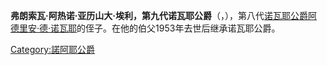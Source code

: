 '''弗朗索瓦·阿热诺·亚历山大·埃利，第九代诺瓦耶公爵'''（{{lang-fr|François-Agénor-Alexandre-Hélie, 9th duc de Noailles}}，{{bd|1905年|11月20日|2009年|1月11日|catIdx=Noailles, Francois-Agenor-Alexandre-Helie}}），第八代[[诺瓦耶公爵|诺瓦耶公爵]][[阿德里安·德·诺瓦耶|阿德里安·德·诺瓦耶]]的侄子。在他的伯父1953年去世后继承诺瓦耶公爵。

{{start box}}
{{s-before|[[阿德里安·德·诺阿耶|阿德里安·德·诺阿耶]]}}
{{s-title|[[诺阿耶公爵|诺阿耶公爵]]|1953年—2009年}}
{{s-after|[[埃利·德·诺瓦耶|埃利·德·诺瓦耶]]}}
{{end box}}
{{DEFAULTSORT:Noailles, Francois-Agenor-Alexandre-Helie}}
{{法国人物小作品}}
[[Category:諾阿耶公爵|Category:諾阿耶公爵]]